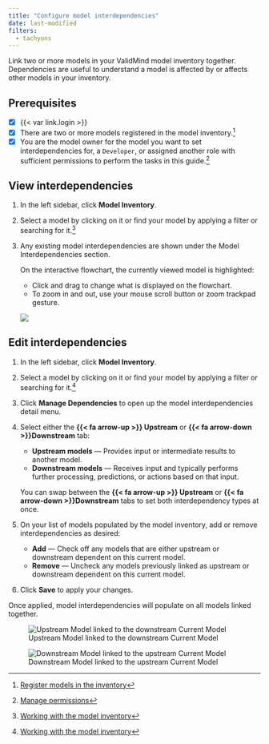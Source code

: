 ```yaml
---
title: "Configure model interdependencies"
date: last-modified
filters:
  - tachyons
---
```


Link two or more models in your ValidMind model inventory together. Dependencies are useful to understand a model is
affected by or affects other models in your inventory.

::: {.prereq}

## Prerequisites

- [x] {{< var link.login >}}
- [x] There are two or more models registered in the model inventory.[^1]
- [x] You are the model owner for the model you want to set interdependencies for, a `Developer`, or assigned another role with sufficient permissions to perform the tasks in this guide.[^2]

:::

## View interdependencies

1. In the left sidebar, click **Model Inventory**. 

2. Select a model by clicking on it or find your model by applying a filter or searching for it.[^3]

3. Any existing model interdependencies are shown under the Model Interdependencies section.

    On the interactive flowchart, the currently viewed model is highlighted:
    
    - Click and drag to change what is displayed on the flowchart.
    - To zoom in and out, use your mouse scroll button or zoom trackpad gesture.

    ![](model-interdependencies.png){fig-alt="A screenshot showing example model interdependencies"}

## Edit interdependencies

1. In the left sidebar, click **Model Inventory**. 

2. Select a model by clicking on it or find your model by applying a filter or searching for it.[^4]

3. Click **Manage Dependencies** to open up the model interdependencies detail menu.

4. Select either the **{{< fa arrow-up >}} Upstream** or **{{< fa arrow-down >}}Downstream** tab:

    - **Upstream models** — Provides input or intermediate results to another model.
    - **Downstream models** — Receives input and typically performs further processing, predictions, or actions based on that input.

    You can swap between the **{{< fa arrow-up >}} Upstream** or **{{< fa arrow-down >}}Downstream** tabs to set both interdependency types at once.

5. On your list of models populated by the model inventory, add or remove interdependencies as desired: 

    - **Add** — Check off any models that are either upstream or downstream dependent on this current model.
    - **Remove** — Uncheck any models previously linked as upstream or downstream dependent on this current model.

6. Click **Save** to apply your changes.

Once applied, model interdependencies will populate on all models linked together.

:::: {.flex .flex-wrap .justify-around}

::: {.w-50-ns}

![Upstream Model linked to the downstream Current Model](upstream-model.png){fig-alt="A screenshot showing the Upstream Model linked to the downstream Current Model" }

:::

::: {.w-50-ns}

![Downstream Model linked to the upstream Current Model](downstream-model.png){fig-alt="A screenshot showing the Downstream Model linked to the upstream Current Model"}

:::

::::


<!-- FOOTNOTES -->

[^1]: [Register models in the inventory](register-models-in-inventory.qmd)

[^2]: [Manage permissions](/guide/configuration/manage-permissions.qmd)

[^3]: [Working with the model inventory](/guide/model-inventory/working-with-model-inventory.qmd#search-filter-and-sort-models)

[^4]: [Working with the model inventory](/guide/model-inventory/working-with-model-inventory.qmd#search-filter-and-sort-models)
